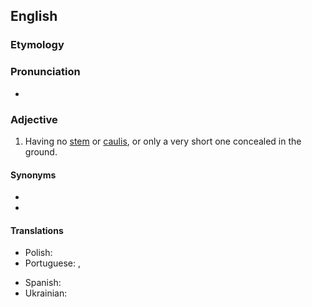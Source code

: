==English==

===Etymology===
{{prefix|en|a|caulescent}}

===Pronunciation===
* {{a|US}} {{IPA|en|/ˌæk.ɔ.ˈlɛs.ənt/|/ˌæk.ɔ.ˈlɛs.nt/}}

===Adjective===
{{en-adj|-}}

# {{lb|en|botany}} Having no [[stem]] or [[caulis]], or only a very short one concealed in the ground.

====Synonyms====
* {{l|en|acaulous}}
* {{l|en|acauline}}

====Translations====
{{trans-top|having no stem}}
* Polish: {{t+|pl|bezłodygowy}}
* Portuguese: {{t|pt|acaule}}, {{t|pt|acaulescente}}
{{trans-mid}}
* Spanish: {{t+|es|acaule}}
* Ukrainian: {{t|uk|безстебловий}}
{{trans-bottom}}